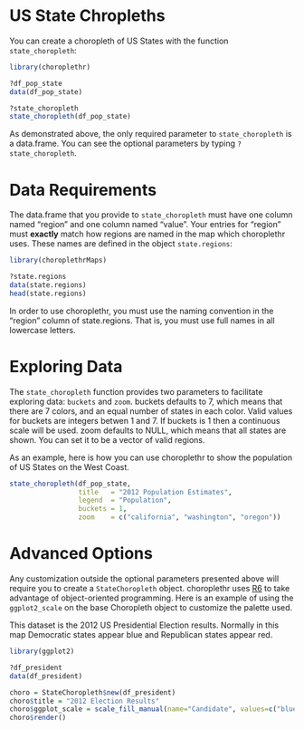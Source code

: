 <!--
  %\VignetteEngine{knitr}
%\VignetteIndexEntry{b) US State Choropleths}
-->

US State Chropleths
===

You can create a choropleth of US States with the function `state_choropleth`:

```r
library(choroplethr)

?df_pop_state
data(df_pop_state)

?state_choropleth
state_choropleth(df_pop_state)
```

As demonstrated above, the only required parameter to `state_choropleth` is a data.frame.  You can see the optional parameters by typing `?state_choropleth`.  

# Data Requirements

The data.frame that you provide to `state_choropleth` must have one column named "region" and one column named "value". Your entries for "region" must **exactly** match how regions are named in the map which choroplethr uses.  These names are defined in the object `state.regions`:

```r
library(choroplethrMaps)

?state.regions
data(state.regions)
head(state.regions)
```

In order to use choroplethr, you must use the naming convention in the "region" column of state.regions. That is, you must use full names in all lowercase letters.

# Exploring Data

The `state_choropleth` function provides two parameters to facilitate exploring data: `buckets` and `zoom`.  buckets defaults to 7, which means that there are 7 colors, and an equal number of states in each color. Valid values for buckets are integers betwen 1 and 7. If buckets is 1 then a continuous scale will be used. zoom defaults to NULL, which means that all states are shown. You can set it to be a vector of valid regions.  

As an example, here is how you can use choroplethr to show the population of US States on the West Coast.

```r
state_choropleth(df_pop_state,
                 title   = "2012 Population Estimates",
                 legend  = "Population",
                 buckets = 1,
                 zoom    = c("california", "washington", "oregon"))
```

# Advanced Options

Any customization outside the optional parameters presented above will require you to create a `StateChoropleth` object.  choroplethr uses [R6](https://github.com/wch/R6) to take advantage of object-oriented programming.  Here is an example of using the `ggplot2_scale` on the base Choropleth object to customize the palette used.

This dataset is the 2012 US Presidential Election results. Normally in this map Democratic states appear blue and Republican states appear red.

```r
library(ggplot2)

?df_president 
data(df_president)

choro = StateChoropleth$new(df_president)
choro$title = "2012 Election Results"
choro$ggplot_scale = scale_fill_manual(name="Candidate", values=c("blue", "red"), drop=FALSE)
choro$render()
```
